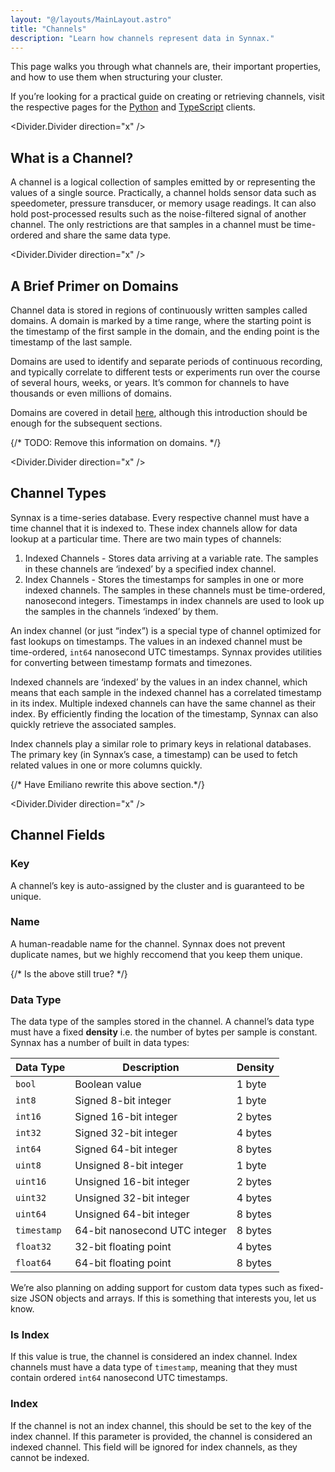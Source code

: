 ```yaml
---
layout: "@/layouts/MainLayout.astro"
title: "Channels"
description: "Learn how channels represent data in Synnax."
---
```


This page walks you through what channels are, their important properties, and
how to use them when structuring your cluster.

If you’re looking for a practical guide on creating or retrieving channels,
visit the respective pages for the [Python](../python-client/channels) and
[TypeScript](../typescript-client/channels) clients.

<Divider.Divider direction="x" />

## What is a Channel?

A channel is a logical collection of samples emitted by or representing the
values of a single source. Practically, a channel holds sensor data such as
speedometer, pressure transducer, or memory usage readings. It can also hold
post-processed results such as the noise-filtered signal of another channel. The
only restrictions are that samples in a channel must be time-ordered and share
the same data type.

<Divider.Divider direction="x" />

## A Brief Primer on Domains

Channel data is stored in regions of continuously written samples called
domains. A domain is marked by a time range, where the starting point is the
timestamp of the first sample in the domain, and the ending point is the
timestamp of the last sample.

Domains are used to identify and separate periods of continuous recording, and
typically correlate to different tests or experiments run over the course of
several hours, weeks, or years. It’s common for channels to have thousands or
even millions of domains.

Domains are covered in detail [here](write), although this introduction
should be enough for the subsequent sections.

{/* TODO: Remove this information on domains. */}

<Divider.Divider direction="x" />

## Channel Types

Synnax is a time-series database. Every respective channel must have a time
channel that it is indexed to. These index channels allow for data lookup at a
particular time. There are two main types of channels:

1. Indexed Channels - Stores data arriving at a variable rate. The samples in
   these channels are ‘indexed’ by a specified index channel.
2. Index Channels - Stores the timestamps for samples in one or more indexed
   channels. The samples in these channels must be time-ordered, nanosecond
   integers. Timestamps in index channels are used to look up the samples in the
   channels ‘indexed’ by them.

An index channel (or just “index”) is a special type of channel optimized for
fast lookups on timestamps. The values in an indexed channel must be
time-ordered, `int64` nanosecond UTC timestamps. Synnax provides utilities for
converting between timestamp formats and timezones.

Indexed channels are ‘indexed’ by the values in an index channel, which means
that each sample in the indexed channel has a correlated timestamp in its index.
Multiple indexed channels can have the same channel as their index. By
efficiently finding the location of the timestamp, Synnax can also quickly
retrieve the associated samples.

Index channels play a similar role to primary keys in relational databases. The
primary key (in Synnax’s case, a timestamp) can be used to fetch related values
in one or more columns quickly.

{/* Have Emiliano rewrite this above section.*/}

<Divider.Divider direction="x" />

## Channel Fields

### Key

A channel’s key is auto-assigned by the cluster and is guaranteed to be unique.

### Name

A human-readable name for the channel. Synnax does not prevent duplicate names,
but we highly reccomend that you keep them unique.

{/* Is the above still true? */}

### Data Type

The data type of the samples stored in the channel. A channel’s data type must
have a fixed **density** i.e. the number of bytes per sample is constant. Synnax
has a number of built in data types:

| Data Type   | Description                   | Density |
| ----------- | ----------------------------- | ------- |
| `bool`      | Boolean value                 | 1 byte  |
| `int8`      | Signed 8-bit integer          | 1 byte  |
| `int16`     | Signed 16-bit integer         | 2 bytes |
| `int32`     | Signed 32-bit integer         | 4 bytes |
| `int64`     | Signed 64-bit integer         | 8 bytes |
| `uint8`     | Unsigned 8-bit integer        | 1 byte  |
| `uint16`    | Unsigned 16-bit integer       | 2 bytes |
| `uint32`    | Unsigned 32-bit integer       | 4 bytes |
| `uint64`    | Unsigned 64-bit integer       | 8 bytes |
| `timestamp` | 64-bit nanosecond UTC integer | 8 bytes |
| `float32`   | 32-bit floating point         | 4 bytes |
| `float64`   | 64-bit floating point         | 8 bytes |

We’re also planning on adding support for custom data types such as fixed-size
JSON objects and arrays. If this is something that interests you, let us know.

### Is Index

If this value is true, the channel is considered an index channel. Index
channels must have a data type of `timestamp`, meaning that they must contain
ordered `int64` nanosecond UTC timestamps.

### Index

If the channel is not an index channel, this should be set to the key of the
index channel. If this parameter is provided, the channel is considered an
indexed channel. This field will be ignored for index channels, as they cannot
be indexed.

